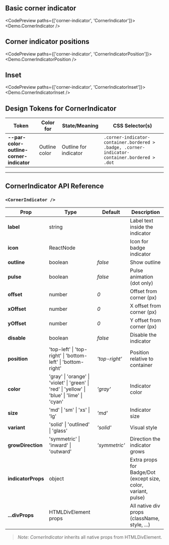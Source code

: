 
## Basic corner indicator

<CodePreview paths={['corner-indicator', 'CornerIndicator']}>
  <Demo.CornerIndicator />
</CodePreview>

## Corner indicator positions

<CodePreview paths={['corner-indicator', 'CornerIndicatorPosition']}>
  <Demo.CornerIndicatorPosition />
</CodePreview>

## Inset

<CodePreview paths={['corner-indicator', 'CornerIndicatorInset']}>
  <Demo.CornerIndicatorInset />
</CodePreview>

## Design Tokens for CornerIndicator

| **Token**                                | **Color for** | **State/Meaning**     | **CSS Selector(s)**                                                                          |
| ---------------------------------------- | ------------- | --------------------- | -------------------------------------------------------------------------------------------- |
| **--par-color-outline-corner-indicator** | Outline color | Outline for indicator | `.corner-indicator-container.bordered > .badge, .corner-indicator-container.bordered > .dot` |

---

## CornerIndicator API Reference

### `<CornerIndicator />`

| **Prop**           | **Type**                                                                                     | **Default**   | **Description**                                                |
| ------------------ | -------------------------------------------------------------------------------------------- | ------------- | -------------------------------------------------------------- |
| **label**          | string                                                                                       |               | Label text inside the indicator                                |
| **icon**           | ReactNode                                                                                    |               | Icon for badge indicator                                       |
| **outline**        | boolean                                                                                      | _false_       | Show outline                                                   |
| **pulse**          | boolean                                                                                      | _false_       | Pulse animation (dot only)                                     |
| **offset**         | number                                                                                       | _0_           | Offset from corner (px)                                        |
| **xOffset**        | number                                                                                       | _0_           | X offset from corner (px)                                      |
| **yOffset**        | number                                                                                       | _0_           | Y offset from corner (px)                                      |
| **disable**        | boolean                                                                                      | _false_       | Disable the indicator                                          |
| **position**       | 'top-left' \| 'top-right' \| 'bottom-left' \| 'bottom-right'                                 | _'top-right'_ | Position relative to container                                 |
| **color**          | 'gray' \| 'orange' \| 'violet' \| 'green' \| 'red' \| 'yellow' \| 'blue' \| 'lime' \| 'cyan' | _'gray'_      | Indicator color                                                |
| **size**           | 'md' \| 'sm' \| 'xs' \| 'lg'                                                                 | _'md'_        | Indicator size                                                 |
| **variant**        | 'solid' \| 'outlined' \| 'glass'                                                             | _'solid'_     | Visual style                                                   |
| **growDirection**  | 'symmetric' \| 'inward' \| 'outward'                                                         | _'symmetric'_ | Direction the indicator grows                                  |
| **indicatorProps** | object                                                                                       |               | Extra props for Badge/Dot (except size, color, variant, pulse) |
| **...divProps**    | HTMLDivElement props                                                                         |               | All native div props (className, style, ...)                   |

> _Note:_ _CornerIndicator_ inherits all native props from HTMLDivElement.
